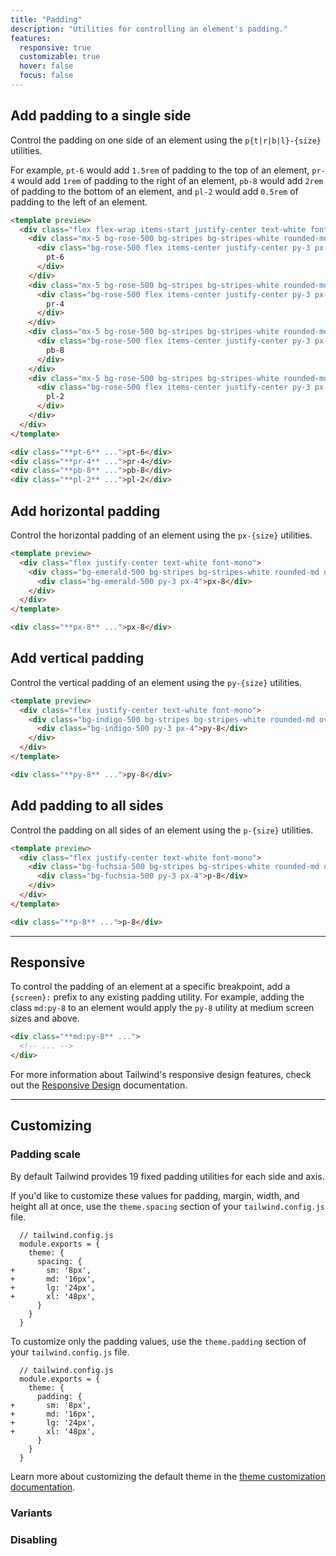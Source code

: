 ```yaml
---
title: "Padding"
description: "Utilities for controlling an element's padding."
features:
  responsive: true
  customizable: true
  hover: false
  focus: false
---
```




## Add padding to a single side

Control the padding on one side of an element using the `p{t|r|b|l}-{size}` utilities.

For example, `pt-6` would add `1.5rem` of padding to the top of an element, `pr-4` would add `1rem` of padding to the right of an element, `pb-8` would add `2rem` of padding to the bottom of an element, and `pl-2` would add `0.5rem` of padding to the left of an element.

```html rose
<template preview>
  <div class="flex flex-wrap items-start justify-center text-white font-mono -mx-5">
    <div class="mx-5 bg-rose-500 bg-stripes bg-stripes-white rounded-md overflow-hidden pt-6">
      <div class="bg-rose-500 flex items-center justify-center py-3 px-4">
        pt-6
      </div>
    </div>
    <div class="mx-5 bg-rose-500 bg-stripes bg-stripes-white rounded-md overflow-hidden pr-4 mt-6">
      <div class="bg-rose-500 flex items-center justify-center py-3 px-4">
        pr-4
      </div>
    </div>
    <div class="mx-5 bg-rose-500 bg-stripes bg-stripes-white rounded-md overflow-hidden pb-8 mt-6">
      <div class="bg-rose-500 flex items-center justify-center py-3 px-4">
        pb-8
      </div>
    </div>
    <div class="mx-5 bg-rose-500 bg-stripes bg-stripes-white rounded-md overflow-hidden pl-2 mt-6">
      <div class="bg-rose-500 flex items-center justify-center py-3 px-4">
        pl-2
      </div>
    </div>
  </div>
</template>

<div class="**pt-6** ...">pt-6</div>
<div class="**pr-4** ...">pr-4</div>
<div class="**pb-8** ...">pb-8</div>
<div class="**pl-2** ...">pl-2</div>
```

## Add horizontal padding

Control the horizontal padding of an element using the `px-{size}` utilities.

```html emerald
<template preview>
  <div class="flex justify-center text-white font-mono">
    <div class="bg-emerald-500 bg-stripes bg-stripes-white rounded-md overflow-hidden px-8">
      <div class="bg-emerald-500 py-3 px-4">px-8</div>
    </div>
  </div>
</template>

<div class="**px-8** ...">px-8</div>
```

## Add vertical padding

Control the vertical padding of an element using the `py-{size}` utilities.

```html indigo
<template preview>
  <div class="flex justify-center text-white font-mono">
    <div class="bg-indigo-500 bg-stripes bg-stripes-white rounded-md overflow-hidden py-8">
      <div class="bg-indigo-500 py-3 px-4">py-8</div>
    </div>
  </div>
</template>

<div class="**py-8** ...">py-8</div>
```

## Add padding to all sides

Control the padding on all sides of an element using the `p-{size}` utilities.

```html fuchsia
<template preview>
  <div class="flex justify-center text-white font-mono">
    <div class="bg-fuchsia-500 bg-stripes bg-stripes-white rounded-md overflow-hidden p-8">
      <div class="bg-fuchsia-500 py-3 px-4">p-8</div>
    </div>
  </div>
</template>

<div class="**p-8** ...">p-8</div>
```

---

## Responsive

To control the padding of an element at a specific breakpoint, add a `{screen}:` prefix to any existing padding utility. For example, adding the class `md:py-8` to an element would apply the `py-8` utility at medium screen sizes and above.

```html
<div class="**md:py-8** ...">
  <!-- ... -->
</div>
```

For more information about Tailwind's responsive design features, check out the [Responsive Design](/docs/responsive-design) documentation.

---

## Customizing

### Padding scale

By default Tailwind provides 19 fixed padding utilities for each side and axis.

If you'd like to customize these values for padding, margin, width, and height all at once, use the `theme.spacing` section of your `tailwind.config.js` file.

```diff-js
  // tailwind.config.js
  module.exports = {
    theme: {
      spacing: {
+       sm: '8px',
+       md: '16px',
+       lg: '24px',
+       xl: '48px',
      }
    }
  }
```

To customize only the padding values, use the `theme.padding` section of your `tailwind.config.js` file.

```diff-js
  // tailwind.config.js
  module.exports = {
    theme: {
      padding: {
+       sm: '8px',
+       md: '16px',
+       lg: '24px',
+       xl: '48px',
      }
    }
  }
```

Learn more about customizing the default theme in the [theme customization documentation](/docs/theme#customizing-the-default-theme).

### Variants

<Variants plugin="padding" />

### Disabling

<Disabling plugin="padding" />
